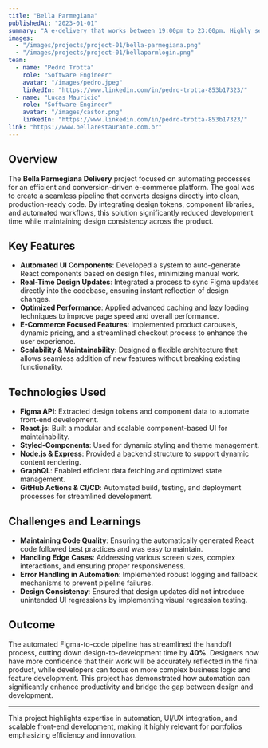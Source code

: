 ```yaml
---
title: "Bella Parmegiana"
publishedAt: "2023-01-01"
summary: "A e-delivery that works between 19:00pm to 23:00pm. Highly secure and efficient payment processing system."
images:
  - "/images/projects/project-01/bella-parmegiana.png"
  - "/images/projects/project-01/bellaparmlogin.png"
team:
  - name: "Pedro Trotta"
    role: "Software Engineer"
    avatar: "/images/pedro.jpeg"
    linkedIn: "https://www.linkedin.com/in/pedro-trotta-853b17323/"
  - name: "Lucas Mauricio"
    role: "Software Engineer"
    avatar: "/images/castor.png"
    linkedIn: "https://www.linkedin.com/in/pedro-trotta-853b17323/"
link: "https://www.bellarestaurante.com.br"
---
```


## Overview

The **Bella Parmegiana Delivery** project focused on automating processes for an efficient and conversion-driven e-commerce platform. The goal was to create a seamless pipeline that converts designs directly into clean, production-ready code. By integrating design tokens, component libraries, and automated workflows, this solution significantly reduced development time while maintaining design consistency across the product.

## Key Features

- **Automated UI Components**: Developed a system to auto-generate React components based on design files, minimizing manual work.
- **Real-Time Design Updates**: Integrated a process to sync Figma updates directly into the codebase, ensuring instant reflection of design changes.
- **Optimized Performance**: Applied advanced caching and lazy loading techniques to improve page speed and overall performance.
- **E-Commerce Focused Features**: Implemented product carousels, dynamic pricing, and a streamlined checkout process to enhance the user experience.
- **Scalability & Maintainability**: Designed a flexible architecture that allows seamless addition of new features without breaking existing functionality.

## Technologies Used

- **Figma API**: Extracted design tokens and component data to automate front-end development.
- **React.js**: Built a modular and scalable component-based UI for maintainability.
- **Styled-Components**: Used for dynamic styling and theme management.
- **Node.js & Express**: Provided a backend structure to support dynamic content rendering.
- **GraphQL**: Enabled efficient data fetching and optimized state management.
- **GitHub Actions & CI/CD**: Automated build, testing, and deployment processes for streamlined development.

## Challenges and Learnings

- **Maintaining Code Quality**: Ensuring the automatically generated React code followed best practices and was easy to maintain.
- **Handling Edge Cases**: Addressing various screen sizes, complex interactions, and ensuring proper responsiveness.
- **Error Handling in Automation**: Implemented robust logging and fallback mechanisms to prevent pipeline failures.
- **Design Consistency**: Ensured that design updates did not introduce unintended UI regressions by implementing visual regression testing.

## Outcome

The automated Figma-to-code pipeline has streamlined the handoff process, cutting down design-to-development time by **40%**. Designers now have more confidence that their work will be accurately reflected in the final product, while developers can focus on more complex business logic and feature development. This project has demonstrated how automation can significantly enhance productivity and bridge the gap between design and development.

---

This project highlights expertise in automation, UI/UX integration, and scalable front-end development, making it highly relevant for portfolios emphasizing efficiency and innovation.
